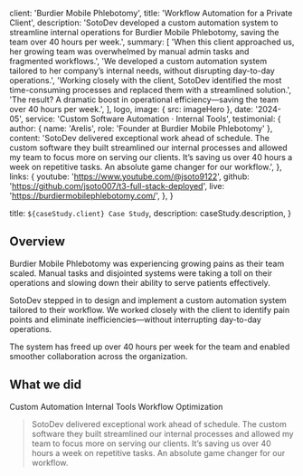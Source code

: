 
  client: 'Burdier Mobile Phlebotomy',
  title: 'Workflow Automation for a Private Client',
  description:
    'SotoDev developed a custom automation system to streamline internal operations for Burdier Mobile Phlebotomy, saving the team over 40 hours per week.',
  summary: [
    'When this client approached us, her growing team was overwhelmed by manual admin tasks and fragmented workflows.',
    'We developed a custom automation system tailored to her company’s internal needs, without disrupting day-to-day operations.',
    'Working closely with the client, SotoDev identified the most time-consuming processes and replaced them with a streamlined solution.',
    'The result? A dramatic boost in operational efficiency—saving the team over 40 hours per week.',
  ],
  logo,
  image: { src: imageHero },
  date: '2024-05',
  service: 'Custom Software Automation · Internal Tools',
  testimonial: {
    author: { name: 'Arelis', role: 'Founder at Burdier Mobile Phlebotomy' },
    content:
      'SotoDev delivered exceptional work ahead of schedule. The custom software they built streamlined our internal processes and allowed my team to focus more on serving our clients. It’s saving us over 40 hours a week on repetitive tasks. An absolute game changer for our workflow.',
  },
    links: {
    youtube: 'https://www.youtube.com/@jsoto9122',
    github: 'https://github.com/jsoto007/t3-full-stack-deployed',
    live: 'https://burdiermobilephlebotomy.com/',
  },
}

  title: `${caseStudy.client} Case Study`,
  description: caseStudy.description,
}


## Overview

Burdier Mobile Phlebotomy was experiencing growing pains as their team scaled. Manual tasks and disjointed systems were taking a toll on their operations and slowing down their ability to serve patients effectively.

SotoDev stepped in to design and implement a custom automation system tailored to their workflow. We worked closely with the client to identify pain points and eliminate inefficiencies—without interrupting day-to-day operations.

The system has freed up over 40 hours per week for the team and enabled smoother collaboration across the organization.

## What we did

<TagList>
  <TagListItem>Custom Automation</TagListItem>
  <TagListItem>Internal Tools</TagListItem>
  <TagListItem>Workflow Optimization</TagListItem>
</TagList>

<Blockquote
  author={{ name: 'Arelis Burdier', role: 'Founder at Burdier Mobile Phlebotomy' }}
  image={{ src: imageArelis }}
>
  SotoDev delivered exceptional work ahead of schedule. The custom software they built streamlined our internal processes and allowed my team to focus more on serving our clients. It’s saving us over 40 hours a week on repetitive tasks. An absolute game changer for our workflow.
</Blockquote>

<StatList>
  <StatListItem value="40+" label="Hours saved weekly" />
  <StatListItem value="3x" label="Improved response time" />
  <StatListItem value="100%" label="Team adoption" />
  <StatListItem value="0" label="Disruptions to daily ops" />
</StatList>
